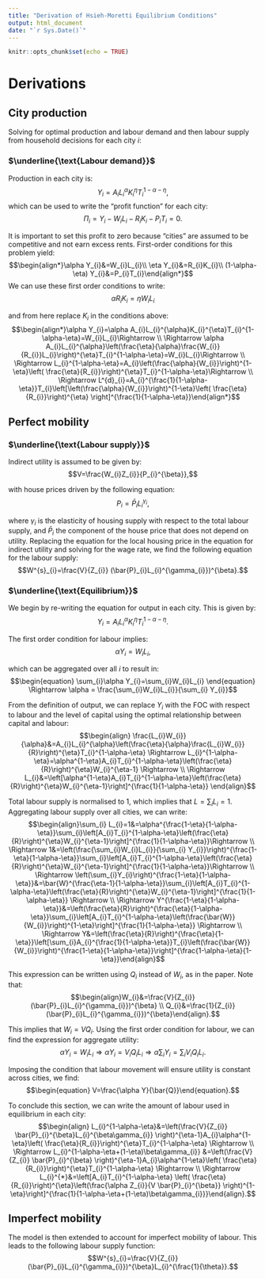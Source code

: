 ```yaml
---
title: "Derivation of Hsieh-Moretti Equilibrium Conditions"
output: html_document
date: "`r Sys.Date()`"
---
```


```r
knitr::opts_chunk$set(echo = TRUE)
```

# Derivations

## City production

Solving for optimal production and labour demand and then labour supply from household decisions for each city $i$:

### $\underline{\text{Labour demand}}$
Production in each city is:
$$\begin{equation} Y_{i}=A_{i}L_{i}^{\alpha}K_{i}^{\eta}T_{i}^{1-\alpha-\eta}, \end{equation}$$which can be used to write the "profit function" for each city:	  $$\begin{equation}\Pi_{i}=Y_{i}-W_{i}L_{i}-R_{i}K_{i}-P_{i}T_{i}=0.\end{equation}$$

It is important to set this profit to zero because "cities" are assumed to be competitive and not earn excess rents.
First-order conditions for this problem yield:
$$\begin{align*}\alpha Y_{i}&=W_{i}L_{i}\\ \eta Y_{i}&=R_{i}K_{i}\\ (1-\alpha-\eta) Y_{i}&=P_{i}T_{i}\end{align*}$$We can use these first order conditions to write:
$$\alpha R_{i}K_{i}=\eta W_{i}L_{i}$$

and from here replace $K_{i}$ in the conditions above:
$$\begin{align*}\alpha Y_{i}=\alpha A_{i}L_{i}^{\alpha}K_{i}^{\eta}T_{i}^{1-\alpha-\eta}=W_{i}L_{i}\Rightarrow \\ \Rightarrow \alpha A_{i}L_{i}^{\alpha}\left(\frac{\eta}{\alpha}\frac{W_{i}}{R_{i}}L_{i}\right)^{\eta}T_{i}^{1-\alpha-\eta}=W_{i}L_{i}\Rightarrow \\ \Rightarrow L_{i}^{1-\alpha-\eta}=A_{i}\left(\frac{\alpha}{W_{i}}\right)^{1-\eta}\left( \frac{\eta}{R_{i}}\right)^{\eta}T_{i}^{1-\alpha-\eta}\Rightarrow \\ \Rightarrow L^{d}_{i}=A_{i}^{\frac{1}{1-\alpha-\eta}}T_{i}\left[\left(\frac{\alpha}{W_{i}}\right)^{1-\eta}\left( \frac{\eta}{R_{i}}\right)^{\eta} \right]^{\frac{1}{1-\alpha-\eta}}\end{align*}$$

## Perfect mobility

### $\underline{\text{Labour supply}}$

Indirect utility is assumed to be given by:
$$V=\frac{W_{i}Z_{i}}{P_{i}^{\beta}},$$

with house prices driven by the following equation:
$$P_{i}=\bar{P}_{i}L_{i}^{\gamma_{i}},$$

where $\gamma_{i}$ is the elasticity of housing supply with respect to the total labour supply, and $\bar{P}_{i}$ the component of the house price that does not depend on utility.
Replacing the equation for the local housing price in the equation for indirect utility and solving for the wage rate, we find the following equation for the labour supply:
$$W^{s}_{i}=\frac{V}{Z_{i}} (\bar{P}_{i}L_{i}^{\gamma_{i}})^{\beta}.$$

### $\underline{\text{Equilibrium}}$

We begin by re-writing the equation for output in each city. This is given by:
$$\begin{equation} Y_{i}=A_{i}L_{i}^{\alpha}K_{i}^{\eta}T_{i}^{1-\alpha-\eta}. \end{equation}$$

The first order condition for labour implies:
$$\begin{equation} \alpha Y_{i}=W_{i}L_{i}, \end{equation}$$

which can be aggregated over all $i$ to result in:
$$\begin{equation} \sum_{i}\alpha Y_{i}=\sum_{i}W_{i}L_{i} \end{equation} \Rightarrow \alpha = \frac{\sum_{i}W_{i}L_{i}}{\sum_{i} Y_{i}}$$

From the definition of output, we can replace $Y_{i}$ with the FOC with respect to labour and the level of capital using the optimal relationship between capital and labour:
$$\begin{align} \frac{L_{i}W_{i}}{\alpha}&=A_{i}L_{i}^{\alpha}\left(\frac{\eta}{\alpha}\frac{L_{i}W_{i}}{R}\right)^{\eta}T_{i}^{1-\alpha-\eta} \Rightarrow L_{i}^{1-\alpha-\eta}=\alpha^{1-\eta}A_{i}T_{i}^{1-\alpha-\eta}\left(\frac{\eta}{R}\right)^{\eta}W_{i}^{\eta-1} \Rightarrow \\ \Rightarrow L_{i}&=\left[\alpha^{1-\eta}A_{i}T_{i}^{1-\alpha-\eta}\left(\frac{\eta}{R}\right)^{\eta}W_{i}^{\eta-1}\right]^{\frac{1}{1-\alpha-\eta}} \end{align}$$

Total labour supply is normalised to 1, which implies that $L=\sum_{i}L_{i}=1$. Aggregating labour supply over all cities, we can write:
$$\begin{align}\sum_{i} L_{i}=1&=\alpha^{\frac{1-\eta}{1-\alpha-\eta}}\sum_{i}\left[A_{i}T_{i}^{1-\alpha-\eta}\left(\frac{\eta}{R}\right)^{\eta}W_{i}^{\eta-1}\right]^{\frac{1}{1-\alpha-\eta}}\Rightarrow \\ \Rightarrow 1&=\left(\frac{\sum_{i}W_{i}L_{i}}{\sum_{i} Y_{i}}\right)^{\frac{1-\eta}{1-\alpha-\eta}}\sum_{i}\left[A_{i}T_{i}^{1-\alpha-\eta}\left(\frac{\eta}{R}\right)^{\eta}W_{i}^{\eta-1}\right]^{\frac{1}{1-\alpha-\eta}}\Rightarrow \\ \Rightarrow \left(\sum_{i}Y_{i}\right)^{\frac{1-\eta}{1-\alpha-\eta}}&=\bar{W}^{\frac{\eta-1}{1-\alpha-\eta}}\sum_{i}\left[A_{i}T_{i}^{1-\alpha-\eta}\left(\frac{\eta}{R}\right)^{\eta}W_{i}^{\eta-1}\right]^{\frac{1}{1-\alpha-\eta}} \Rightarrow \\ \Rightarrow Y^{\frac{1-\eta}{1-\alpha-\eta}}&=\left(\frac{\eta}{R}\right)^{\frac{\eta}{1-\alpha-\eta}}\sum_{i}\left[A_{i}T_{i}^{1-\alpha-\eta}\left(\frac{\bar{W}}{W_{i}}\right)^{1-\eta}\right]^{\frac{1}{1-\alpha-\eta}} \Rightarrow \\ \Rightarrow Y&=\left(\frac{\eta}{R}\right)^{\frac{\eta}{1-\eta}}\left[\sum_{i}A_{i}^{\frac{1}{1-\alpha-\eta}}T_{i}\left(\frac{\bar{W}}{W_{i}}\right)^{\frac{1-\eta}{1-\alpha-\eta}}\right]^{\frac{1-\alpha-\eta}{1-\eta}}\end{align}$$

This expression can be written using $Q_{i}$ instead of $W_{i}$, as in the paper. Note that:
$$\begin{align}W_{i}&=\frac{V}{Z_{i}} (\bar{P}_{i}L_{i}^{\gamma_{i}})^{\beta}
\\
Q_{i}&=\frac{1}{Z_{i}} (\bar{P}_{i}L_{i}^{\gamma_{i}})^{\beta}\end{align}.$$

This implies that $W_{i}=VQ_{i}$. Using the first order condition for labour, we can find the expression for aggregate utility:
$$\begin{equation} \alpha Y_{i}=W_{i}L_{i} \Rightarrow \alpha Y_{i}=V_{i}Q_{i}L_{i} \Rightarrow \alpha\sum_{i} Y_{i}=\sum_{i}V_{i}Q_{i}L_{i} \end{equation}.$$

Imposing the condition that labour movement will ensure utility is constant across cities, we find:
$$\begin{equation} V=\frac{\alpha Y}{\bar{Q}}\end{equation}.$$

To conclude this section, we can write the amount of labour used in equilibrium in each city:
$$\begin{align} L_{i}^{1-\alpha-\eta}&=\left(\frac{V}{Z_{i}} \bar{P}_{i}^{\beta}L_{i}^{\beta\gamma_{i}} \right)^{\eta-1}A_{i}\alpha^{1-\eta}\left( \frac{\eta}{R_{i}}\right)^{\eta}T_{i}^{1-\alpha-\eta} \Rightarrow \\ \Rightarrow L_{i}^{1-\alpha-\eta+(1-\eta)\beta\gamma_{i}} &=\left(\frac{V}{Z_{i}} \bar{P}_{i}^{\beta} \right)^{\eta-1}A_{i}\alpha^{1-\eta}\left( \frac{\eta}{R_{i}}\right)^{\eta}T_{i}^{1-\alpha-\eta} \Rightarrow \\ \Rightarrow L_{i}^{*}&=\left[A_{i}T_{i}^{1-\alpha-\eta} \left( \frac{\eta}{R_{i}}\right)^{\eta}\left(\frac{\alpha Z_{i}}{V \bar{P}_{i}^{\beta}}  \right)^{1-\eta}\right]^{\frac{1}{1-\alpha-\eta+(1-\eta)\beta\gamma_{i}}}\end{align}.$$

## Imperfect mobility

The model is then extended to account for imperfect mobility of labour. This leads to the following labour supply function:
$$W^{s}_{i}=\frac{V}{Z_{i}} (\bar{P}_{i}L_{i}^{\gamma_{i}})^{\beta}L_{i}^{\frac{1}{\theta}}.$$
